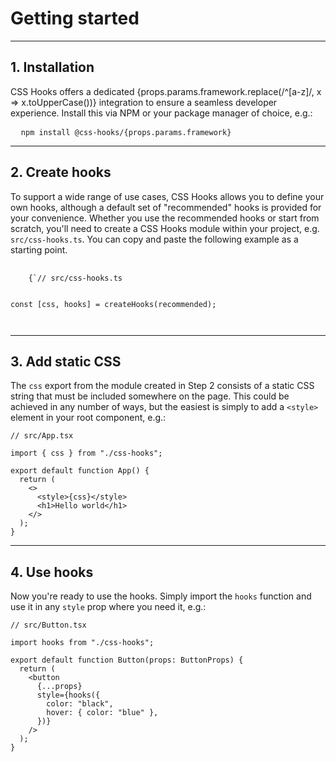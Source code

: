 
# Getting started

---

## 1. Installation

CSS Hooks offers a dedicated {props.params.framework.replace(/^[a-z]/, x =>
x.toUpperCase())} integration to ensure a seamless developer experience. Install
this via NPM or your package manager of choice, e.g.:

<Pre>
  <Code>npm install @css-hooks/{props.params.framework}</Code>
</Pre>

---

## 2. Create hooks

To support a wide range of use cases, CSS Hooks allows you to define your own
hooks, although a default set of "recommended" hooks is provided for your
convenience. Whether you use the recommended hooks or start from scratch, you'll
need to create a CSS Hooks module within your project, e.g. `src/css-hooks.ts`.
You can copy and paste the following example as a starting point.

<Pre>
  <Code className="language-typescript">
    {`// src/css-hooks.ts

    
const [css, hooks] = createHooks(recommended);

  </Code>
</Pre>

---

## 3. Add static CSS

The `css` export from the module created in Step 2 consists of a static CSS
string that must be included somewhere on the page. This could be achieved in
any number of ways, but the easiest is simply to add a `<style>` element in your
root component, e.g.:

```tsx
// src/App.tsx

import { css } from "./css-hooks";

export default function App() {
  return (
    <>
      <style>{css}</style>
      <h1>Hello world</h1>
    </>
  );
}
```

---

## 4. Use hooks

Now you're ready to use the hooks. Simply import the `hooks` function and use it
in any `style` prop where you need it, e.g.:

```tsx
// src/Button.tsx

import hooks from "./css-hooks";

export default function Button(props: ButtonProps) {
  return (
    <button
      {...props}
      style={hooks({
        color: "black",
        hover: { color: "blue" },
      })}
    />
  );
}
```
